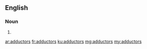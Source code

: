 ==English==

===Noun===
{{head|en|plural}}

# {{plural of|adductor|lang=en}}

[[ar:adductors]]
[[fr:adductors]]
[[ku:adductors]]
[[mg:adductors]]
[[my:adductors]]